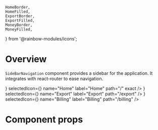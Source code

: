     HomeBorder,
    HomeFilled,
    ExportBorder,
    ExportFilled,
    MoneyBorder,
    MoneyFilled,
} from '@rainbow-modules/icons';

<Meta title="Modules/App/Components/SideBarNavigation" component={SideBarNavigation} />

# Overview

`SideBarNavigation` component provides a sidebar for the application. It integrates with
react-router to ease navigation.

<Preview>
    <Story name="SideBarNavigation">
        <RainbowFirebaseApp>
            <SideBarNavigation
                style={{ width: 90, color: '#01b6f5' }}
                className="rainbow-p-top_small rainbow-p-bottom_medium"
            >
                <SideBarOption
                    icon={<HomeBorder />}
                    selectedIcon={<HomeFilled />}
                    name="Home"
                    label="Home"
                    path="/"
                    exact
                />
                <SideBarOption
                    icon={<ExportBorder />}
                    selectedIcon={<ExportFilled />}
                    name="Export"
                    label="Export"
                    path="/export"
                />
                <SideBarOption
                    icon={<MoneyBorder />}
                    selectedIcon={<MoneyFilled />}
                    name="Billing"
                    label="Billing"
                    path="/billing"
                />
            </SideBarNavigation>
        </RainbowFirebaseApp>
    </Story>
</Preview>

# Component props

<Props of={SideBarNavigation} />
